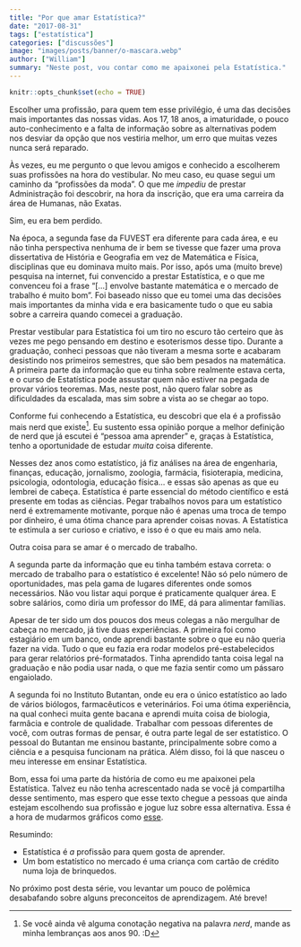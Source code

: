 ```yaml
---
title: "Por que amar Estatística?"
date: "2017-08-31"
tags: ["estatística"]
categories: ["discussões"]
image: "images/posts/banner/o-mascara.webp"
author: ["William"]
summary: "Neste post, vou contar como me apaixonei pela Estatística."
---
```


```r
knitr::opts_chunk$set(echo = TRUE)
```

Escolher uma profissão, para quem tem esse privilégio, é uma das decisões mais importantes das nossas vidas. Aos 17, 18 anos, a imaturidade, o pouco auto-conhecimento e a falta de informação sobre as alternativas podem nos desviar da opção que nos vestiria melhor, um erro que muitas vezes nunca será reparado.

Às vezes, eu me pergunto o que levou amigos e conhecido a escolherem suas profissões na hora do vestibular. No meu caso, eu quase segui um caminho da "profissões da moda". O que me *impediu* de prestar Administração foi descobrir, na hora da inscrição, que era uma carreira da área de Humanas, não Exatas.

Sim, eu era bem perdido.

Na época, a segunda fase da FUVEST era diferente para cada área, e eu não tinha perspectiva nenhuma de ir bem se tivesse que fazer uma prova dissertativa de História e Geografia em vez de Matemática e Física, disciplinas que eu dominava muito mais. Por isso, após uma (muito breve) pesquisa na internet, fui convencido a prestar Estatística, e o que me convenceu foi a frase "[...] envolve bastante matemática e o mercado de trabalho é muito bom". Foi baseado nisso que eu tomei uma das decisões mais importantes da minha vida e era basicamente tudo o que eu sabia sobre a carreira quando comecei a graduação.

Prestar vestibular para Estatística foi um tiro no escuro tão certeiro que às vezes me pego pensando em destino e esoterismos desse tipo. Durante a graduação, conheci pessoas que não tiveram a mesma sorte e acabaram desistindo nos primeiros semestres, que são bem pesados na matemática. A primeira parte da informação que eu tinha sobre realmente estava certa, e o curso de Estatística pode assustar quem não estiver na pegada de provar vários teoremas. Mas, neste post, não quero falar sobre as dificuldades da escalada, mas sim sobre a vista ao se chegar ao topo.

Conforme fui conhecendo a Estatística, eu descobri que ela é a profissão mais nerd que existe[^nerd].  Eu sustento essa opinião porque a melhor definição de nerd que já escutei é "pessoa ama aprender" e, graças à Estatística, tenho a oportunidade de estudar *muita* coisa diferente.

[^nerd]: Se você ainda vê alguma conotação negativa na palavra *nerd*, mande as minha lembranças aos anos 90. :D

Nesses dez anos como estatístico, já fiz análises na área de engenharia, finanças, educação, jornalismo, zoologia, farmácia, fisioterapia, medicina, psicologia, odontologia, educação física... e essas são apenas as que eu lembrei de cabeça. Estatística é parte essencial do método científico e está presente em todas as ciências. Pegar trabalhos novos para um estatístico nerd é extremamente motivante, porque não é apenas uma troca de tempo por dinheiro, é uma ótima chance para aprender coisas novas.  A Estatística te estimula a ser curioso e criativo, e isso é o que eu mais amo nela.

Outra coisa para se amar é o mercado de trabalho.

A segunda parte da informação que eu tinha também estava correta: o mercado de trabalho para o estatístico é excelente! Não só pelo número de oportunidades, mas pela gama de lugares diferentes onde somos necessários. Não vou listar aqui porque é praticamente qualquer área. E sobre salários, como diria um professor do IME, dá para alimentar famílias.

Apesar de ter sido um dos poucos dos meus colegas a não mergulhar de cabeça no mercado, já tive duas experiências. A primeira foi como estagiário em um banco, onde aprendi bastante sobre o que eu não queria fazer na vida. Tudo o que eu fazia era rodar modelos pré-estabelecidos para gerar relatórios pré-formatados. Tinha aprendido tanta coisa legal na graduação e não podia usar nada, o que me fazia sentir como um pássaro engaiolado.

A segunda foi no Instituto Butantan, onde eu era o único estatístico ao lado de vários biólogos, farmacêuticos e veterinários. Foi uma ótima experiência, na qual conheci muita gente bacana e aprendi muita coisa de biologia, farmâcia e controle de qualidade. Trabalhar com pessoas diferentes de você, com outras formas de pensar, é outra parte legal de ser estatístico. O pessoal do Butantan me ensinou bastante, principalmente sobre como a ciência e a pesquisa funcionam na prática. Além disso, foi lá que nasceu o meu interesse em ensinar Estatística.

Bom, essa foi uma parte da história de como eu me apaixonei pela Estatística. Talvez eu não tenha acrescentado nada se você já compartilha desse sentimento, mas espero que esse texto chegue a pessoas que ainda estejam escolhendo sua profissão e jogue luz sobre essa alternativa. Essa é a hora de mudarmos gráficos como [esse](https://www.facebook.com/CONRE3/photos/a.244571322276453.56577.126677870732466/1471544826245757/?type=3&theater).

Resumindo:

- Estatística é *a* profissão para quem gosta de aprender.
- Um bom estatístico no mercado é uma criança com cartão de crédito numa loja de brinquedos.

No próximo post desta série, vou levantar um pouco de polêmica desabafando sobre alguns preconceitos de aprendizagem. Até breve!
